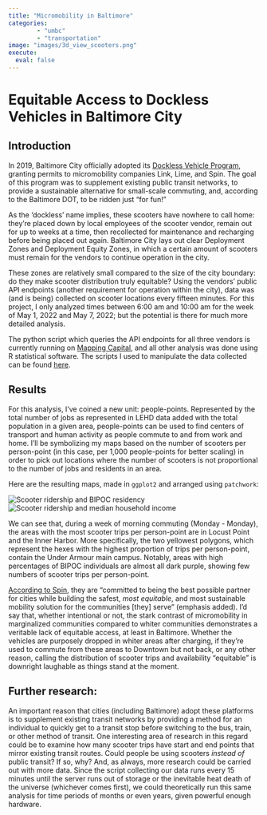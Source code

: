 ```yaml
---
title: "Micromobility in Baltimore"
categories: 
        - "umbc"
        - "transportation"
image: "images/3d_view_scooters.png"
execute: 
  eval: false
---
```


# Equitable Access to Dockless Vehicles in Baltimore City

## Introduction

In 2019, Baltimore City officially adopted its [Dockless Vehicle Program](https://transportation.baltimorecity.gov/bike-baltimore/dockless-vehicles), granting permits to micromobility companies Link, Lime, and Spin. The goal of this program was to supplement existing public transit networks, to provide a sustainable alternative for small-scale commuting, and, according to the Baltimore DOT, to be ridden just "for fun!"

As the 'dockless' name implies, these scooters have nowhere to call home: they're placed down by local employees of the scooter vendor, remain out for up to weeks at a time, then recollected for maintenance and recharging before being placed out again. Baltimore City lays out clear Deployment Zones and Deployment Equity Zones, in which a certain amount of scooters must remain for the vendors to continue operation in the city.

These zones are relatively small compared to the size of the city boundary: do they make scooter distribution truly equitable? Using the vendors' public API endpoints (another requirement for operation within the city), data was (and is being) collected on scooter locations every fifteen minutes. For this project, I only analyzed times between 6:00 am and 10:00 am for the week of May 1, 2022 and May 7, 2022; but the potential is there for much more detailed analysis.

The python script which queries the API endpoints for all three vendors is currently running on [Mapping Capital](https://mapping.capital), and all other analysis was done using R statistical software. The scripts I used to manipulate the data collected can be found [here](src).

## Results

For this analysis, I've coined a new unit: people-points. Represented by the total number of jobs as represented in LEHD data added with the total population in a given area, people-points can be used to find centers of transport and human activity as people commute to and from work and home. I'll be symbolizing my maps based on the number of scooters per person-point (in this case, per 1,000 people-points for better scaling) in order to pick out locations where the number of scooters is not proportional to the number of jobs and residents in an area.

Here are the resulting maps, made in `ggplot2` and arranged using `patchwork`:

![Scooter ridership and BIPOC residency](images/layout1.png) ![Scooter ridership and median household income](images/layout2.png)

We can see that, during a week of morning commuting (Monday - Monday), the areas with the most scooter trips per person-point are in Locust Point and the Inner Harbor. More specifically, the two yellowest polygons, which represent the hexes with the highest proportion of trips per person-point, contain the Under Armour main campus. Notably, areas with high percentages of BIPOC individuals are almost all dark purple, showing few numbers of scooter trips per person-point.

[According to Spin](https://www.spin.app/), they are "committed to being the best possible partner for cities while building the safest, *most equitable*, and most sustainable mobility solution for the communities \[they\] serve" (emphasis added). I'd say that, whether intentional or not, the stark contrast of micromobility in marginalized communities compared to whiter communities demonstrates a veritable lack of equitable access, at least in Baltimore. Whether the vehicles are purposely dropped in whiter areas after charging, if they're used to commute from these areas to Downtown but not back, or any other reason, calling the distribution of scooter trips and availability "equitable" is downright laughable as things stand at the moment.

## Further research:

An important reason that cities (including Baltimore) adopt these platforms is to supplement existing transit networks by providing a method for an individual to quickly get to a transit stop before switching to the bus, train, or other method of transit. One interesting area of research in this regard could be to examine how many scooter trips have start and end points that mirror existing transit routes. Could people be using scooters *instead of* public transit? If so, why? And, as always, more research could be carried out with more data. Since the script collecting our data runs every 15 minutes until the server runs out of storage or the inevitable heat death of the universe (whichever comes first), we could theoretically run this same analysis for time periods of months or even years, given powerful enough hardware.
